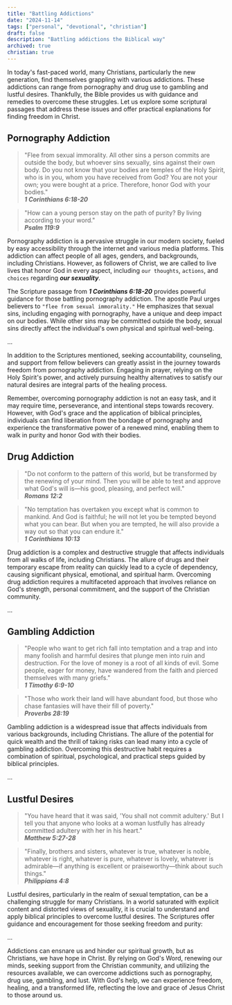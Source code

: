 ```yaml
---
title: "Battling Addictions"
date: "2024-11-14"
tags: ["personal", "devotional", "christian"]
draft: false
description: "Battling addictions the Biblical way"
archived: true
christian: true
---
```


In today's fast-paced world, many Christians, particularly the new generation, find themselves grappling with various addictions. These addictions can range from pornography and drug use to gambling and lustful desires. Thankfully, the Bible provides us with guidance and remedies to overcome these struggles. Let us explore some scriptural passages that address these issues and offer practical explanations for finding freedom in Christ.

## Pornography Addiction

> "Flee from sexual immorality. All other sins a person commits are outside the body, but whoever sins sexually, sins against their own body. Do you not know that your bodies are temples of the Holy Spirit, who is in you, whom you have received from God? You are not your own; you were bought at a price. Therefore, honor God with your bodies."  
> _**1 Corinthians 6:18-20**_

> "How can a young person stay on the path of purity? By living according to your word."  
> _**Psalm 119:9**_

Pornography addiction is a pervasive struggle in our modern society, fueled by easy accessibility through the internet and various media platforms. This addiction can affect people of all ages, genders, and backgrounds, including Christians. However, as followers of Christ, we are called to live lives that honor God in every aspect, including `our thoughts`, `actions`, and `choices` regarding _**our sexuality**_.

The Scripture passage from _**1 Corinthians 6:18-20**_ provides powerful guidance for those battling pornography addiction. The apostle Paul urges believers to `"flee from sexual immorality."` He emphasizes that sexual sins, including engaging with pornography, have a unique and deep impact on our bodies. While other sins may be committed outside the body, sexual sins directly affect the individual's own physical and spiritual well-being.

...

In addition to the Scriptures mentioned, seeking accountability, counseling, and support from fellow believers can greatly assist in the journey towards freedom from pornography addiction. Engaging in prayer, relying on the Holy Spirit's power, and actively pursuing healthy alternatives to satisfy our natural desires are integral parts of the healing process.

Remember, overcoming pornography addiction is not an easy task, and it may require time, perseverance, and intentional steps towards recovery. However, with God's grace and the application of biblical principles, individuals can find liberation from the bondage of pornography and experience the transformative power of a renewed mind, enabling them to walk in purity and honor God with their bodies.

## Drug Addiction

> "Do not conform to the pattern of this world, but be transformed by the renewing of your mind. Then you will be able to test and approve what God's will is—his good, pleasing, and perfect will."  
> _**Romans 12:2**_

> "No temptation has overtaken you except what is common to mankind. And God is faithful; he will not let you be tempted beyond what you can bear. But when you are tempted, he will also provide a way out so that you can endure it."  
> _**1 Corinthians 10:13**_

Drug addiction is a complex and destructive struggle that affects individuals from all walks of life, including Christians. The allure of drugs and their temporary escape from reality can quickly lead to a cycle of dependency, causing significant physical, emotional, and spiritual harm. Overcoming drug addiction requires a multifaceted approach that involves reliance on God's strength, personal commitment, and the support of the Christian community.

...

## Gambling Addiction

> "People who want to get rich fall into temptation and a trap and into many foolish and harmful desires that plunge men into ruin and destruction. For the love of money is a root of all kinds of evil. Some people, eager for money, have wandered from the faith and pierced themselves with many griefs."  
> _**1 Timothy 6:9-10**_

> "Those who work their land will have abundant food, but those who chase fantasies will have their fill of poverty."  
> _**Proverbs 28:19**_

Gambling addiction is a widespread issue that affects individuals from various backgrounds, including Christians. The allure of the potential for quick wealth and the thrill of taking risks can lead many into a cycle of gambling addiction. Overcoming this destructive habit requires a combination of spiritual, psychological, and practical steps guided by biblical principles.

...

## Lustful Desires

> "You have heard that it was said, 'You shall not commit adultery.' But I tell you that anyone who looks at a woman lustfully has already committed adultery with her in his heart."  
> _**Matthew 5:27-28**_

> "Finally, brothers and sisters, whatever is true, whatever is noble, whatever is right, whatever is pure, whatever is lovely, whatever is admirable—if anything is excellent or praiseworthy—think about such things."  
> _**Philippians 4:8**_

Lustful desires, particularly in the realm of sexual temptation, can be a challenging struggle for many Christians. In a world saturated with explicit content and distorted views of sexuality, it is crucial to understand and apply biblical principles to overcome lustful desires. The Scriptures offer guidance and encouragement for those seeking freedom and purity:

...

Addictions can ensnare us and hinder our spiritual growth, but as Christians, we have hope in Christ. By relying on God's Word, renewing our minds, seeking support from the Christian community, and utilizing the resources available, we can overcome addictions such as pornography, drug use, gambling, and lust. With God's help, we can experience freedom, healing, and a transformed life, reflecting the love and grace of Jesus Christ to those around us.
